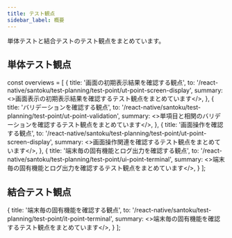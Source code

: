 ```yaml
---
title: テスト観点
sidebar_label: 概要
---
```


単体テストと結合テストのテスト観点をまとめています。

<!-- textlint-disable ja-technical-writing/sentence-length,ja-technical-writing/max-comma,ja-spacing/ja-no-space-around-parentheses,jtf-style/3.3.かっこ類と隣接する文字の間のスペースの有無,ja-technical-writing/ja-no-mixed-period,ja-technical-writing/no-unmatched-pair -->

## 単体テスト観点

const overviews = [
  {
    title: '画面の初期表示結果を確認する観点',
    to: '/react-native/santoku/test-planning/test-point/ut-point-screen-display',
    summary: <>画面表示の初期表示結果を確認するテスト観点をまとめています</>,
  },
  {
    title: 'バリデーションを確認する観点',
    to: '/react-native/santoku/test-planning/test-point/ut-point-validation',
    summary: <>単項目と相関のバリデーションを確認するテスト観点をまとめています</>,
  },
  {
    title: '画面操作を確認する観点',
    to: '/react-native/santoku/test-planning/test-point/ut-point-screen-display',
    summary: <>画面操作関連を確認するテスト観点をまとめています</>,
  },
  {
    title: '端末毎の固有機能とログ出力を確認する観点',
    to: '/react-native/santoku/test-planning/test-point/ui-point-terminal',
    summary: <>端末毎の固有機能とログ出力を確認するテスト観点をまとめています</>,
  }
];

<PageList overviews={overviews} colSize={12} />

## 結合テスト観点

  {
    title: '端末毎の固有機能を確認する観点',
    to: '/react-native/santoku/test-planning/test-point/it-point-terminal',
    summary: <>端末毎の固有機能を確認するテスト観点をまとめています</>,
  }
];

<PageList overviews={v} colSize={12} />

<!-- textlint-enable ja-technical-writing/sentence-length,ja-technical-writing/max-comma,ja-spacing/ja-no-space-around-parentheses,jtf-style/3.3.かっこ類と隣接する文字の間のスペースの有無,ja-technical-writing/ja-no-mixed-period,ja-technical-writing/no-unmatched-pair -->
